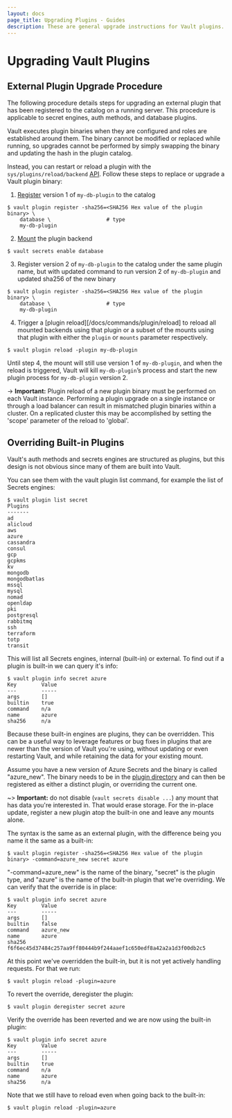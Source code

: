 ```yaml
---
layout: docs
page_title: Upgrading Plugins - Guides
description: These are general upgrade instructions for Vault plugins.
---
```


# Upgrading Vault Plugins

## External Plugin Upgrade Procedure

The following procedure details steps for upgrading an external plugin that has
been registered to the catalog on a running server. This procedure is
applicable to secret engines, auth methods, and database plugins.

Vault executes plugin binaries when they are configured and roles are established
around them. The binary cannot be modified or replaced while running, so
upgrades cannot be performed by simply swapping the binary and updating the hash
in the plugin catalog.

Instead, you can restart or reload a plugin with the
`sys/plugins/reload/backend` [API][plugin_reload_api]. Follow these steps to
replace or upgrade a Vault plugin binary:

1. [Register][plugin_registration] version 1 of `my-db-plugin` to the catalog

```shell-session
$ vault plugin register -sha256=<SHA256 Hex value of the plugin binary> \
    database \                  # type
    my-db-plugin
```

2. [Mount][plugin_management] the plugin backend

```shell-session
$ vault secrets enable database
```

3. Register version 2 of `my-db-plugin` to the catalog under the same plugin
   name, but with updated command to run version 2 of `my-db-plugin` and updated
   sha256 of the new binary

```shell-session
$ vault plugin register -sha256=<SHA256 Hex value of the plugin binary> \
    database \                  # type
    my-db-plugin
```

4. Trigger a [plugin reload][/docs/commands/plugin/reload] to reload all
   mounted backends using that plugin or a subset of the mounts using that plugin
   with either the `plugin` or `mounts` parameter respectively.

```shell-session
$ vault plugin reload -plugin my-db-plugin
```

Until step 4, the mount will still use version 1 of `my-db-plugin`, and when
the reload is triggered, Vault will kill `my-db-plugin`’s process and start the
new plugin process for `my-db-plugin` version 2.

-> **Important:** Plugin reload of a new plugin binary must be
performed on each Vault instance. Performing a plugin upgrade on a single
instance or through a load balancer can result in mismatched
plugin binaries within a cluster. On a replicated cluster this may be accomplished
by setting the 'scope' parameter of the reload to 'global'.

## Overriding Built-in Plugins

Vault's auth methods and secrets engines are structured as plugins, but this
design is not obvious since many of them are built into Vault.

You can see them with the vault plugin list command, for example the list of
Secrets engines:

```shell-session
$ vault plugin list secret
Plugins
-------
ad
alicloud
aws
azure
cassandra
consul
gcp
gcpkms
kv
mongodb
mongodbatlas
mssql
mysql
nomad
openldap
pki
postgresql
rabbitmq
ssh
terraform
totp
transit
```

This will list all Secrets engines, internal (built-in) or external. To find
out if a plugin is built-in we can query it's info:

```shell-session
$ vault plugin info secret azure
Key        Value
---        -----
args       []
builtin    true
command    n/a
name       azure
sha256     n/a
```

Because these built-in engines are plugins, they can be overridden. This can be
a useful way to leverage features or bug fixes in plugins that are newer than
the version of Vault you're using, without updating or even restarting Vault,
and while retaining the data for your existing mount.

Assume you have a new version of Azure Secrets and the binary is called
"azure_new". The binary needs to be in the [plugin directory](/docs/plugins/plugin-architecture#plugin-directory)
and can then be registered as either a distinct plugin, or overriding the
current one.

~> **Important:** do not disable (`vault secrets disable ...`) any mount that has
data you're interested in. That would erase storage. For the in-place update,
register a new plugin atop the built-in one and leave any mounts alone.

The syntax is the same as an external plugin, with the difference being you
name it the same as a built-in:

```shell-session
$ vault plugin register -sha256=<SHA256 Hex value of the plugin binary> -command=azure_new secret azure
```

"-command=azure_new" is the name of the binary, "secret" is the plugin type,
and "azure" is the name of the built-in plugin that we're overriding. We can
verify that the override is in place:

```shell-session
$ vault plugin info secret azure
Key        Value
---        -----
args       []
builtin    false
command    azure_new
name       azure
sha256     f6f6ec45d37484c257aa9ff80444b9f244aaef1c650edf8a42a2a1d3f00db2c5
```

At this point we've overridden the built-in, but it is not yet actively
handling requests. For that we run:

```shell-session
$ vault plugin reload -plugin=azure
```

To revert the override, deregister the plugin:

```shell-session
$ vault plugin deregister secret azure
```

Verify the override has been reverted and we are now using the built-in plugin:
```shell-session
$ vault plugin info secret azure
Key        Value
---        -----
args       []
builtin    true
command    n/a
name       azure
sha256     n/a
```

Note that we still have to reload even when going back to the built-in:

```shell-session
$ vault plugin reload -plugin=azure
```


[plugin_reload_api]: /api-docs/system/plugins-reload-backend
[plugin_registration]: /docs/plugins/plugin-architecture#plugin-registration
[plugin_management]: /docs/plugins/plugin-management#enabling-disabling-external-plugins
